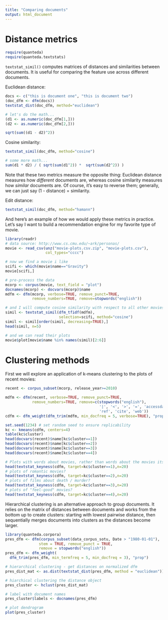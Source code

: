 ```yaml
---
title: "Comparing documents"
output: html_document
---
```


# Distance metrics

```r
require(quanteda)
require(quanteda.textstats)

```

`textstat_simil()` computes matrices of distances and similarities between documents. It is useful for comparing the feature use across different documents.

Euclidean distance:

```r
docs <- c("this is document one", "this is document two")
(doc_dfm <- dfm(docs))
textstat_dist(doc_dfm, method="euclidean")

# let's do the math...
(d1 <- as.numeric(doc_dfm[1,]))
(d2 <- as.numeric(doc_dfm[2,]))

sqrt(sum((d1 - d2)^2))
```

Cosine similarity:

```r
textstat_simil(doc_dfm, method="cosine")

# some more math...
sum(d1 * d2) / ( sqrt(sum(d1^2)) *  sqrt(sum(d2^2)) )
```

Note that these two metrics measure the opposite thing: Euclidean distance measures how *different* documents are, whereas cosine similarity measures how *similar* documents are. Of course, it's easy to reverse them; generally, we can just say (1 - distance) = similarity.

Edit distance:

```r
textstat_simil(doc_dfm, method="hamann")
```


And here's an example of how we would apply these metrics in practice. Let's say I want to build a recommendation engine for my favorite type of movie.

```r
library(readr)
# data source: http://www.cs.cmu.edu/~ark/personas/
movie <- read_csv(unz("movie-plots.csv.zip", "movie-plots.csv"),
                  col_types="cccc")

# now we find a movie i like
scifi <- which(movie$name=="Gravity")
movie[scifi,]

# pre-process the data
mcorp <- corpus(movie, text_field = "plot")
docnames(mcorp) <- docvars(mcorp)$name
mdfm <- dfm(mcorp, verbose=TRUE, remove_punct=TRUE,
            remove_numbers=TRUE, remove=stopwords("english"))

# and I will compute cosine similarity with respect to all other movies
simil <- textstat_simil(dfm_tfidf(mdfm), 
                        selection=scifi, method="cosine")
simil <- simil[order(simil, decreasing=TRUE),]
head(simil, n=5)

# and we can read their plots
movie$plot[movie$name %in% names(simil)[2:6]]

```

# Clustering methods

First we will explore an application of k-means clustering to the plots of recent movies:

```r
recent <- corpus_subset(mcorp, release_year>=2010)

mdfm <- dfm(recent, verbose=TRUE, remove_punct=TRUE,
            remove_numbers=TRUE, remove=c(stopwords("english"),
                                          '|', '<', '>', '=', 'accessdate',
                                          'ref', 'cite', 'web'))
cdfm <- dfm_weight(dfm_trim(mdfm, min_docfreq = 5, verbose=TRUE), "prop")

set.seed(1234) # set random seed to ensure replicability
kc <- kmeans(cdfm, centers=4)
table(kc$cluster)
head(docvars(recent)$name[kc$cluster==1])
head(docvars(recent)$name[kc$cluster==2])
head(docvars(recent)$name[kc$cluster==3])
head(docvars(recent)$name[kc$cluster==4])

# Plots with words about movies, rather than words about the movies itself?
head(textstat_keyness(cdfm, target=kc$cluster==1),n=20)
# plots of romantic movies?
head(textstat_keyness(cdfm, target=kc$cluster==2),n=20)
# plots of films about death / murder?
head(textstat_keyness(cdfm, target=kc$cluster==3),n=20)
# plots of "feel-good" movies?
head(textstat_keyness(cdfm, target=kc$cluster==4),n=20)
```

Hierarchical clustering is an alternative approach to group documents. It relies on the matrix of distances between documents and works from the bottom up to create clusters: starting with lowest pairwise distance, then sequentially merges documents into clusters as the distances become larger.

```r
library(quanteda.corpora)
pres_dfm <- dfm(corpus_subset(data_corpus_sotu, Date > "1980-01-01"), 
               stem = TRUE, remove_punct = TRUE,
               remove = stopwords("english"))
pres_dfm <- dfm_weight(
  dfm_trim(pres_dfm, min_termfreq = 5, min_docfreq = 3), "prop")

# hierarchical clustering - get distances on normalized dfm
pres_dist_mat <- as.dist(textstat_dist(pres_dfm, method = "euclidean"))

# hiarchical clustering the distance object
pres_cluster <- hclust(pres_dist_mat)

# label with document names
pres_cluster$labels <- docnames(pres_dfm)

# plot dendrogram
plot(pres_cluster)
```




